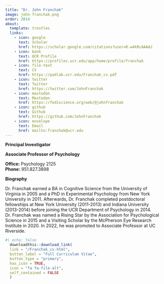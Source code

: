 ```yaml
---
title: "Dr. John Franchak"
image: john-franchak.png
order: 2014
about:
  template: trestles
  links:
    - icon: google
      text: Scholar
      href: https://scholar.google.com/citations?user=R-w4kRcAAAAJ
    - icon: bank
      text: UCR Profile
      href: https://profiles.ucr.edu/app/home/profile/franchak
    - icon: file-text
      text: CV
      href: https://padlab.ucr.edu/Franchak_cv.pdf
    - icon: twitter
      text: Twitter
      href: https://twitter.com/JohnFranchak
    - icon: mastodon
      text: Mastodon
      href: https://fediscience.org/web/@johnfranchak
    - icon: github
      text: Github
      href: https://github.com/JohnFranchak
    - icon: envelope
      text: Email
      href: mailto:franchak@ucr.edu
---
```


[**Principal Investigator**]{.text-primary}

[**Associate Professor of Psychology**]{.text-primary}

**Office:** Psychology 2125 <br/> **Phone:** 951.827.3898 <br/>

**Biography**

Dr. Franchak earned a BA in Cognitive Science from the University of Virginia in 2005 and a PhD in Experimental Psychology from New York University in 2011. Afterwards, Dr. Franchak completed postdoctoral fellowships at New York University (2011-2013) and Indiana University (2013-2014) before joining the UCR Department of Psychology in 2014. Dr. Franchak was named a Rising Star by the Association for Psychological Science in 2015 and a Visiting Scholar by the McPherson Eye Research Institute in 2020. In 2022, he was promoted to Associate Professor at UC Riverside. 

```r
#| echo: false
  downloadthis::download_link(
  link = "/Franchak_cv.html",
  button_label = "Full Curriculum Vitae",
  button_type = "primary",
  has_icon = TRUE,
  icon = "fa fa-file-alt",
  self_contained = FALSE
  )
```



